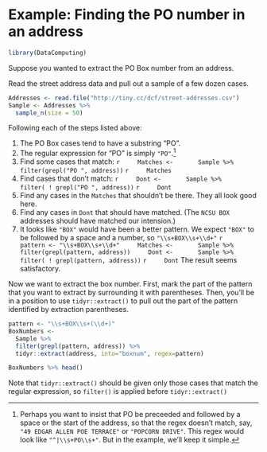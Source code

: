 # Example: Finding the PO number in an address

```r
library(DataComputing)
```

Suppose you wanted to extract the PO Box number from an address.

Read the street address data and pull out a sample of a few dozen cases.
```r
Addresses <- read.file("http://tiny.cc/dcf/street-addresses.csv")
Sample <- Addresses %>%
  sample_n(size = 50)
```

Following each of the steps listed above:

1. The PO Box cases tend to have a substring "PO".
2. The regular expression for "PO" is simply `"PO"`.^[Perhaps you want to insist that PO be preceeded and followed by a space or the start of the address, so that the regex doesn't match, say, `"49 EDGAR ALLEN POE TERRACE"` or `"POPCORN DRIVE"`. This regex would look like `"^|\\s+PO\\s+"`. But in the example, we'll keep it simple.]
3. Find some cases that match:
    ```r
    Matches <-
      Sample %>%
      filter(grepl("PO ", address))
    ```
    ```r
    Matches
    ```
4. Find cases that don't match:
    ```r
    Dont <-
      Sample %>%
      filter( ! grepl("PO ", address))
    ```
    ```r
    Dont 
    ```
5. Find any cases in the `Matches` that shouldn't be there.  They all look good here.
6. Find any cases in `Dont` that should have matched. (The `NCSU BOX` addresses should have matched our intension.)
7. It looks like `"BOX"` would have been a better pattern. We expect `"BOX"` to be followed by a space and a number, so `"\\s+BOX\\s+\\d+"` 
    ```r
    pattern <- "\\s+BOX\\s+\\d+"
    Matches <-
      Sample %>%
      filter(grepl(pattern, address))
    Dont <-
      Sample %>%
      filter( ! grepl(pattern, address))
    ```
    ```r
    Dont
    ```
The result seems satisfactory.

Now we want to extract the box number. First, mark the part of the pattern that you want to extract by surrounding it with parentheses. Then, you'll be in a position to use `tidyr::extract()` to pull out the part of the pattern identified by extraction parentheses.

```r
pattern <- "\\s+BOX\\s+(\\d+)"
BoxNumbers <-
  Sample %>%
  filter(grepl(pattern, address)) %>%
  tidyr::extract(address, into="boxnum", regex=pattern)
```
```r
BoxNumbers %>% head()
```

Note that `tidyr::extract()` should be given only those cases that match the regular expression, so `filter()` is applied before `tidyr::extract()`
